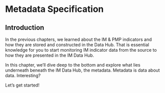 #  Metadata Specification {#meta}

## Introduction

In the previous chapters, we learned about the IM & PMP indicators and how they are stored and constructed in the Data Hub. That is essential knowledge for you to start monitoring IM indicator data from the source to how they are presented in the IM Data Hub.

In this chapter, we'll dive deep to the bottom and explore what lies underneath beneath the IM Data Hub, the metadata. Metadata is data about data. Interesting?

Let's get started!

